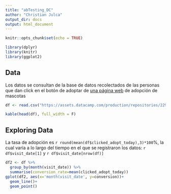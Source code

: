 ```yaml
---
title: "abTesting_DC"
author: "Christian Julca"
output_dir: docs
output: html_document
---
```


```r
knitr::opts_chunk$set(echo = TRUE)
```


```r
library(dplyr)
library(knitr)
library(ggplot2)
```


## Data

Los datos se consultan de la base de datos recolectados de las personas que dan click en el botón de adoptar de [una página web](https://assets.datacamp.com/production/repositories/2292/datasets/52b52cb1ca28ce10f9a09689325c4d94d889a6da/experiment_data.csv) de adopción de mascotas


```r
df <- read.csv("https://assets.datacamp.com/production/repositories/2292/datasets/52b52cb1ca28ce10f9a09689325c4d94d889a6da/experiment_data.csv")

kable(head(df), full_width = F)
```



## Exploring Data

La tasa de adopción es `r round(mean(df$clicked_adopt_today),3)*100`%, la cual varía a lo largo del tiempo en el que se registraron los datos: `r df$visit_date[1]` y `r df$visit_date[nrow(df)]` 



```r
df2 <- df %>%
  group_by(month(visit_date)) %>%
  summarise(conversion_rate=mean(clicked_adopt_today))
gplot(df2, aes(x='month(visit_date', y=conversion))+
  geom_line()+
  geom_point()
```



